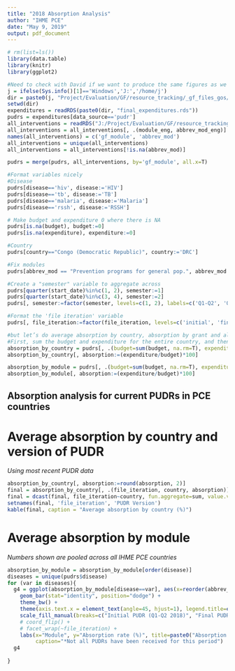 ```yaml
---
title: "2018 Absorption Analysis"
author: "IHME PCE"
date: "May 9, 2019"
output: pdf_document
---
```


```r
# rm(list=ls())
library(data.table)
library(knitr)
library(ggplot2)

#Need to check with David if we want to produce the same figures as we did for Synthesis. 
j = ifelse(Sys.info()[1]=='Windows','J:','/home/j')
dir = paste0(j, "Project/Evaluation/GF/resource_tracking/_gf_files_gos/combined_prepped_data/")
setwd(dir)
expenditures = readRDS(paste0(dir, "final_expenditures.rds"))
pudrs = expenditures[data_source=='pudr']
all_interventions = readRDS("J:/Project/Evaluation/GF/resource_tracking/modular_framework_mapping/all_interventions.rds") #Pull in to get abbrev module. 
all_interventions = all_interventions[, .(module_eng, abbrev_mod_eng)] 
names(all_interventions) = c('gf_module', 'abbrev_mod')
all_interventions = unique(all_interventions)
all_interventions = all_interventions[!is.na(abbrev_mod)]

pudrs = merge(pudrs, all_interventions, by='gf_module', all.x=T)

#Format variables nicely 
#Disease 
pudrs[disease=='hiv', disease:='HIV']
pudrs[disease=='tb', disease:='TB']
pudrs[disease=='malaria', disease:='Malaria']
pudrs[disease=='rssh', disease:='RSSH']

# Make budget and expenditure 0 where there is NA
pudrs[is.na(budget), budget:=0]
pudrs[is.na(expenditure), expenditure:=0]

#Country 
pudrs[country=="Congo (Democratic Republic)", country:='DRC']

#Fix modules 
pudrs[abbrev_mod == "Prevention programs for general pop.", abbrev_mod:="Prevention general pop."]

#Create a "semester" variable to aggregate across 
pudrs[quarter(start_date)%in%c(1, 2), semester:=1]
pudrs[quarter(start_date)%in%c(3, 4), semester:=2]
pudrs[, semester:=factor(semester, levels=c(1, 2), labels=c('Q1-Q2', 'Q3-Q4'))]

#Format the 'file iteration' variable 
pudrs[, file_iteration:=factor(file_iteration, levels=c('initial', 'final'), labels=c('Initial PUDR (Q1-Q2 2018)', 'Final PUDR (Q1-Q4 2018)'))]

#but let’s do average absorption by country, absorption by grant and also broken down into modules… and what else we did for synthesis? 
#First, sum the budget and expenditure for the entire country, and then calculate absorption. 
absorption_by_country = pudrs[, .(budget=sum(budget, na.rm=T), expenditure=sum(expenditure, na.rm=T)), by=c('country', 'file_iteration', 'year')]
absorption_by_country[, absorption:=(expenditure/budget)*100]

absorption_by_module = pudrs[, .(budget=sum(budget, na.rm=T), expenditure=sum(expenditure, na.rm=T)), by=c('abbrev_mod', 'file_iteration', 'year', 'disease')]
absorption_by_module[, absorption:=(expenditure/budget)*100]

```

## Absorption analysis for current PUDRs in PCE countries

# Average absorption by country and version of PUDR
*Using most recent PUDR data*
```r
absorption_by_country[, absorption:=round(absorption, 2)]
final = absorption_by_country[, .(file_iteration, country, absorption)]
final = dcast(final, file_iteration~country, fun.aggregate=sum, value.var="absorption") #It shouldn't matter what function you use here because the observations are unique. 
setnames(final, 'file_iteration', 'PUDR Version')
kable(final, caption = "Average absorption by country (%)")
```

# Average absorption by module
*Numbers shown are pooled across all IHME PCE countries*

```r
absorption_by_module = absorption_by_module[order(disease)]
diseases = unique(pudrs$disease)
for (var in diseases){
  g4 = ggplot(absorption_by_module[disease==var], aes(x=reorder(abbrev_mod, absorption), y=absorption, fill=file_iteration)) + 
    geom_bar(stat="identity", position="dodge") + 
    theme_bw() + 
    theme(axis.text.x = element_text(angle=45, hjust=1), legend.title=element_blank(), plot.margin = unit(c(1, 1, 1, 1.5), "cm")) + 
    scale_fill_manual(breaks=c("Initial PUDR (Q1-Q2 2018)", "Final PUDR (Q1-Q4 2018)"), values=c("chartreuse2", "chartreuse4"), labels=c("Initial PUDR", "Final PUDR")) + 
    # coord_flip() + 
    # facet_wrap(~file_iteration) + 
    labs(x="Module", y="Absorption rate (%)", title=paste0("Absorption rate by module for 2018\n ", var, " PUDRs"), 
         caption="*Not all PUDRs have been received for this period")
  g4
  
}
```
